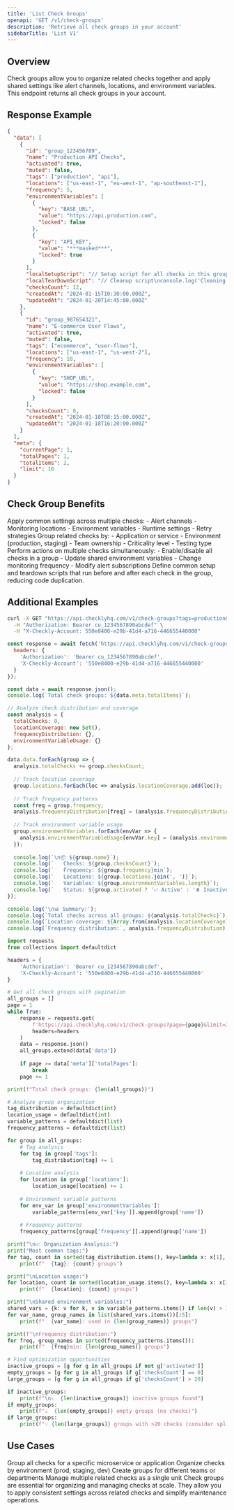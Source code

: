 ```yaml
---
title: 'List Check Groups'
openapi: 'GET /v1/check-groups'
description: 'Retrieve all check groups in your account'
sidebarTitle: 'List V1'
---
```


## Overview

Check groups allow you to organize related checks together and apply shared settings like alert channels, locations, and environment variables. This endpoint returns all check groups in your account.

## Response Example

```json
{
  "data": [
    {
      "id": "group_123456789",
      "name": "Production API Checks",
      "activated": true,
      "muted": false,
      "tags": ["production", "api"],
      "locations": ["us-east-1", "eu-west-1", "ap-southeast-1"],
      "frequency": 5,
      "environmentVariables": [
        {
          "key": "BASE_URL",
          "value": "https://api.production.com",
          "locked": false
        },
        {
          "key": "API_KEY",
          "value": "***masked***",
          "locked": true
        }
      ],
      "localSetupScript": "// Setup script for all checks in this group\nconsole.log('Setting up API tests');",
      "localTearDownScript": "// Cleanup script\nconsole.log('Cleaning up after tests');",
      "checksCount": 12,
      "createdAt": "2024-01-15T10:30:00.000Z",
      "updatedAt": "2024-01-20T14:45:00.000Z"
    },
    {
      "id": "group_987654321",
      "name": "E-commerce User Flows",
      "activated": true,
      "muted": false,
      "tags": ["ecommerce", "user-flows"],
      "locations": ["us-east-1", "us-west-2"],
      "frequency": 10,
      "environmentVariables": [
        {
          "key": "SHOP_URL",
          "value": "https://shop.example.com",
          "locked": false
        }
      ],
      "checksCount": 8,
      "createdAt": "2024-01-10T08:15:00.000Z",
      "updatedAt": "2024-01-18T16:20:00.000Z"
    }
  ],
  "meta": {
    "currentPage": 1,
    "totalPages": 1,
    "totalItems": 2,
    "limit": 10
  }
}
```

## Check Group Benefits

<AccordionGroup>

<Accordion title="Shared Configuration">
Apply common settings across multiple checks:
- Alert channels
- Monitoring locations
- Environment variables
- Runtime settings
- Retry strategies
</Accordion>

<Accordion title="Organized Monitoring">
Group related checks by:
- Application or service
- Environment (production, staging)
- Team ownership
- Criticality level
- Testing type
</Accordion>

<Accordion title="Batch Operations">
Perform actions on multiple checks simultaneously:
- Enable/disable all checks in a group
- Update shared environment variables
- Change monitoring frequency
- Modify alert subscriptions
</Accordion>

<Accordion title="Setup and Teardown">
Define common setup and teardown scripts that run before and after each check in the group, reducing code duplication.
</Accordion>

</AccordionGroup>

## Additional Examples

<CodeGroup>

```bash Get Active Check Groups by Tag
curl -X GET "https://api.checklyhq.com/v1/check-groups?tags=production&activated=true" \
  -H "Authorization: Bearer cu_1234567890abcdef" \
  -H "X-Checkly-Account: 550e8400-e29b-41d4-a716-446655440000"
```

```javascript Analyze Check Group Coverage
const response = await fetch('https://api.checklyhq.com/v1/check-groups', {
  headers: {
    'Authorization': 'Bearer cu_1234567890abcdef',
    'X-Checkly-Account': '550e8400-e29b-41d4-a716-446655440000'
  }
});

const data = await response.json();
console.log(`Total check groups: ${data.meta.totalItems}`);

// Analyze check distribution and coverage
const analysis = {
  totalChecks: 0,
  locationCoverage: new Set(),
  frequencyDistribution: {},
  environmentVariableUsage: {}
};

data.data.forEach(group => {
  analysis.totalChecks += group.checksCount;
  
  // Track location coverage
  group.locations.forEach(loc => analysis.locationCoverage.add(loc));
  
  // Track frequency patterns
  const freq = group.frequency;
  analysis.frequencyDistribution[freq] = (analysis.frequencyDistribution[freq] || 0) + 1;
  
  // Track environment variable usage
  group.environmentVariables.forEach(envVar => {
    analysis.environmentVariableUsage[envVar.key] = (analysis.environmentVariableUsage[envVar.key] || 0) + 1;
  });
  
  console.log(`\n📦 ${group.name}`);
  console.log(`   Checks: ${group.checksCount}`);
  console.log(`   Frequency: ${group.frequency}min`);
  console.log(`   Locations: ${group.locations.join(', ')}`);
  console.log(`   Variables: ${group.environmentVariables.length}`);
  console.log(`   Status: ${group.activated ? '✅ Active' : '⏸️ Inactive'}`);
});

console.log('\n📊 Summary:');
console.log(`Total checks across all groups: ${analysis.totalChecks}`);
console.log(`Location coverage: ${Array.from(analysis.locationCoverage).join(', ')}`);
console.log(`Frequency distribution:`, analysis.frequencyDistribution);
```

```python Check Group Management and Optimization
import requests
from collections import defaultdict

headers = {
    'Authorization': 'Bearer cu_1234567890abcdef',
    'X-Checkly-Account': '550e8400-e29b-41d4-a716-446655440000'
}

# Get all check groups with pagination
all_groups = []
page = 1
while True:
    response = requests.get(
        f'https://api.checklyhq.com/v1/check-groups?page={page}&limit=25',
        headers=headers
    )
    data = response.json()
    all_groups.extend(data['data'])
    
    if page >= data['meta']['totalPages']:
        break
    page += 1

print(f"Total check groups: {len(all_groups)}")

# Analyze group organization
tag_distribution = defaultdict(int)
location_usage = defaultdict(int)
variable_patterns = defaultdict(list)
frequency_patterns = defaultdict(list)

for group in all_groups:
    # Tag analysis
    for tag in group['tags']:
        tag_distribution[tag] += 1
    
    # Location analysis
    for location in group['locations']:
        location_usage[location] += 1
    
    # Environment variable patterns
    for env_var in group['environmentVariables']:
        variable_patterns[env_var['key']].append(group['name'])
    
    # Frequency patterns
    frequency_patterns[group['frequency']].append(group['name'])

print("\n📈 Organization Analysis:")
print("Most common tags:")
for tag, count in sorted(tag_distribution.items(), key=lambda x: x[1], reverse=True)[:5]:
    print(f"  {tag}: {count} groups")

print("\nLocation usage:")
for location, count in sorted(location_usage.items(), key=lambda x: x[1], reverse=True)[:5]:
    print(f"  {location}: {count} groups")

print("\nShared environment variables:")
shared_vars = {k: v for k, v in variable_patterns.items() if len(v) > 1}
for var_name, group_names in list(shared_vars.items())[:5]:
    print(f"  {var_name}: used in {len(group_names)} groups")

print(f"\nFrequency distribution:")
for freq, group_names in sorted(frequency_patterns.items()):
    print(f"  {freq}min: {len(group_names)} groups")

# Find optimization opportunities
inactive_groups = [g for g in all_groups if not g['activated']]
empty_groups = [g for g in all_groups if g['checksCount'] == 0]
large_groups = [g for g in all_groups if g['checksCount'] > 20]

if inactive_groups:
    print(f"\n⚠️  {len(inactive_groups)} inactive groups found")
if empty_groups:
    print(f"⚠️  {len(empty_groups)} empty groups (no checks)")
if large_groups:
    print(f"💡 {len(large_groups)} groups with >20 checks (consider splitting)")
```

</CodeGroup>

## Use Cases

<CardGroup cols={2}>

<Card title="Service Monitoring" icon="server">
Group all checks for a specific microservice or application
</Card>

<Card title="Environment Separation" icon="layers">
Organize checks by environment (prod, staging, dev)
</Card>

<Card title="Team Organization" icon="users">
Create groups for different teams or departments
</Card>

<Card title="Batch Management" icon="settings">
Manage multiple related checks as a single unit
</Card>

</CardGroup>

<Note>
Check groups are essential for organizing and managing checks at scale. They allow you to apply consistent settings across related checks and simplify maintenance operations.
</Note>